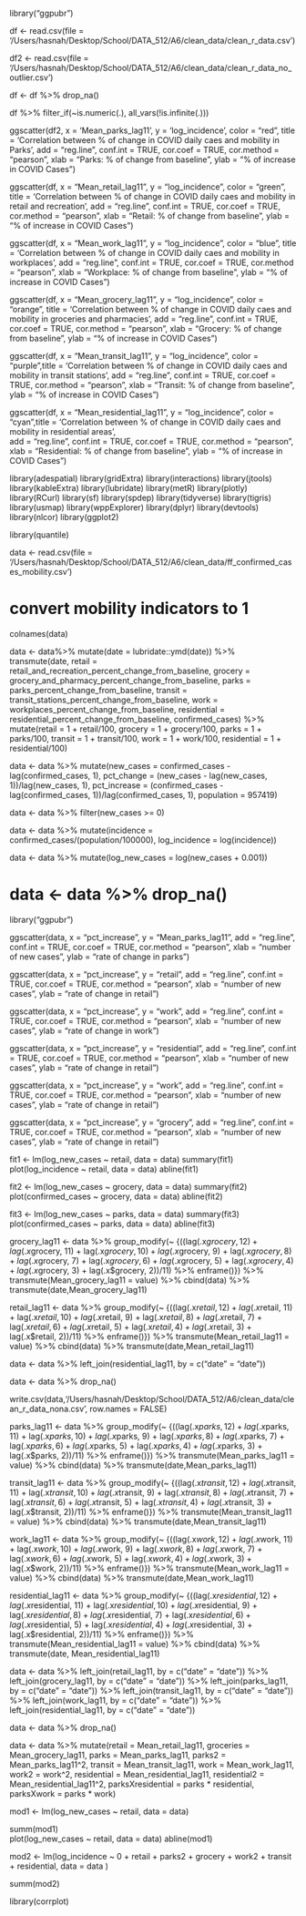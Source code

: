library("ggpubr")

df <- read.csv(file = '/Users/hasnah/Desktop/School/DATA_512/A6/clean_data/clean_r_data.csv')

df2 <- read.csv(file = '/Users/hasnah/Desktop/School/DATA_512/A6/clean_data/clean_r_data_no_outlier.csv')

df <- df %>% drop_na()

df %>% 
  filter_if(~is.numeric(.), all_vars(!is.infinite(.)))


ggscatter(df2, x =  'Mean_parks_lag11', y = 'log_incidence', color = "red", title = 'Correlation between % of change in COVID daily caes and mobility in Parks',
          add = "reg.line", conf.int = TRUE, 
          cor.coef = TRUE, cor.method = "pearson",
          xlab = "Parks: % of change from baseline", ylab = "% of increase in COVID Cases")
          
          
ggscatter(df, x = "Mean_retail_lag11",  y = "log_incidence", color = "green", title = 'Correlation between % of change in COVID daily caes and mobility in retail and recreation',
          add = "reg.line", conf.int = TRUE, 
          cor.coef = TRUE, cor.method = "pearson",
          xlab = "Retail: % of change from baseline", ylab = "% of increase in COVID Cases")
          
          
ggscatter(df, x = "Mean_work_lag11", y = "log_incidence", color = "blue", title = 'Correlation between % of change in COVID daily caes and mobility in workplaces',
          add = "reg.line", conf.int = TRUE, 
          cor.coef = TRUE, cor.method = "pearson",
          xlab = "Workplace: % of change from baseline", ylab = "% of increase in COVID Cases")        
          


ggscatter(df, x = "Mean_grocery_lag11", y = "log_incidence", color = "orange", title = 'Correlation between % of change in COVID daily caes and mobility in groceries and pharmacies',
          add = "reg.line", conf.int = TRUE, 
          cor.coef = TRUE, cor.method = "pearson",
          xlab = "Grocery: % of change from baseline", ylab = "% of increase in COVID Cases")
          
          
          
ggscatter(df, x = "Mean_transit_lag11", y = "log_incidence", color = "purple",title = 'Correlation between % of change in COVID daily caes and mobility in transit stations', 
          add = "reg.line", conf.int = TRUE, 
          cor.coef = TRUE, cor.method = "pearson",
          xlab = "Transit: % of change from baseline", ylab = "% of increase in COVID Cases")
           


ggscatter(df, x = "Mean_residential_lag11", y = "log_incidence", color = "cyan",title = 'Correlation between % of change in COVID daily caes and mobility in residential areas',  
          add = "reg.line", conf.int = TRUE, 
          cor.coef = TRUE, cor.method = "pearson",
          xlab = "Residential: % of change from baseline", ylab = "% of increase in COVID Cases")



####################################################
library(adespatial)
library(gridExtra)
library(interactions)
library(jtools)
library(kableExtra)
library(lubridate)
library(metR)
library(plotly)
library(RCurl)
library(sf)
library(spdep)
library(tidyverse)
library(tigris)
library(usmap)
library(wppExplorer)
library(dplyr)
library(devtools) 
library(nlcor)
library(ggplot2)

library(quantile)

data <- read.csv(file = '/Users/hasnah/Desktop/School/DATA_512/A6/clean_data/ff_confirmed_cases_mobility.csv')



# convert mobility indicators to 1
colnames(data)
  
data <- data%>%
  mutate(date = lubridate::ymd(date)) %>% 
  transmute(date,
          retail = retail_and_recreation_percent_change_from_baseline, 
          grocery = grocery_and_pharmacy_percent_change_from_baseline, 
          parks = parks_percent_change_from_baseline,
          transit = transit_stations_percent_change_from_baseline, 
          work = workplaces_percent_change_from_baseline,
          residential = residential_percent_change_from_baseline, 
          confirmed_cases)  %>%
  mutate(retail = 1 + retail/100,
         grocery = 1 + grocery/100,
         parks = 1 + parks/100,
         transit = 1 + transit/100,
         work = 1 + work/100,
         residential = 1 + residential/100)
          





data <- data %>% 
        mutate(new_cases = confirmed_cases - lag(confirmed_cases, 1),
         pct_change = (new_cases - lag(new_cases, 1))/lag(new_cases, 1),
         pct_increase = (confirmed_cases - lag(confirmed_cases, 1))/lag(confirmed_cases, 1), 
         population = 957419)

data <- data %>% filter(new_cases >= 0)


data <- data %>%
  mutate(incidence = confirmed_cases/(population/100000),
         log_incidence = log(incidence))


data <- data %>% mutate(log_new_cases = log(new_cases + 0.001))

# data <- data %>% drop_na()

library("ggpubr")

ggscatter(data, x = "pct_increase", y = "Mean_parks_lag11", 
          add = "reg.line", conf.int = TRUE, 
          cor.coef = TRUE, cor.method = "pearson",
          xlab = "number of new cases", ylab = "rate of change in parks")
          
          
ggscatter(data, x = "pct_increase", y = "retail", 
          add = "reg.line", conf.int = TRUE, 
          cor.coef = TRUE, cor.method = "pearson",
          xlab = "number of new cases", ylab = "rate of change in retail")
          
          
ggscatter(data, x = "pct_increase", y = "work", 
          add = "reg.line", conf.int = TRUE, 
          cor.coef = TRUE, cor.method = "pearson",
          xlab = "number of new cases", ylab = "rate of change in work")        
          


ggscatter(data, x = "pct_increase", y = "residential", 
          add = "reg.line", conf.int = TRUE, 
          cor.coef = TRUE, cor.method = "pearson",
          xlab = "number of new cases", ylab = "rate of change in retail")
          
          
          
ggscatter(data, x = "pct_increase", y = "work", 
          add = "reg.line", conf.int = TRUE, 
          cor.coef = TRUE, cor.method = "pearson",
          xlab = "number of new cases", ylab = "rate of change in retail")
           


ggscatter(data, x = "pct_increase", y = "grocery", 
          add = "reg.line", conf.int = TRUE, 
          cor.coef = TRUE, cor.method = "pearson",
          xlab = "number of new cases", ylab = "rate of change in retail")







fit1 <- lm(log_new_cases ~ retail, data = data)
summary(fit1)
plot(log_incidence ~ retail, data = data)
abline(fit1)


fit2 <- lm(log_new_cases ~ grocery, data = data)
summary(fit2)
plot(confirmed_cases ~ grocery, data = data)
abline(fit2)


fit3 <- lm(log_new_cases ~ parks, data = data)
summary(fit3)
plot(confirmed_cases ~ parks, data = data)
abline(fit3)




grocery_lag11 <- data %>% 
  group_modify(~ {((lag(.x$grocery, 12) + 
                      lag(.x$grocery, 11) + 
                      lag(.x$grocery, 10) + 
                      lag(.x$grocery, 9) + 
                      lag(.x$grocery, 8) + 
                      lag(.x$grocery, 7) + 
                      lag(.x$grocery, 6) + 
                      lag(.x$grocery, 5) + 
                      lag(.x$grocery, 4) + 
                      lag(.x$grocery, 3) + 
                      lag(.x$grocery, 2))/11) %>%
      enframe()}) %>%
  transmute(Mean_grocery_lag11 = value)  %>%
  cbind(data) %>%
  transmute(date,Mean_grocery_lag11)


retail_lag11 <- data %>% 
  group_modify(~ {((lag(.x$retail, 12) + 
                      lag(.x$retail, 11) + 
                      lag(.x$retail, 10) + 
                      lag(.x$retail, 9) + 
                      lag(.x$retail, 8) + 
                      lag(.x$retail, 7) + 
                      lag(.x$retail, 6) + 
                      lag(.x$retail, 5) + 
                      lag(.x$retail, 4) + 
                      lag(.x$retail, 3) + 
                      lag(.x$retail, 2))/11) %>%
      enframe()}) %>%
  transmute(Mean_retail_lag11 = value)  %>%
  cbind(data) %>%
  transmute(date,Mean_retail_lag11)
  
  
data <- data %>% left_join(residential_lag11, by = c("date" = "date"))

data <- data %>% drop_na()

write.csv(data,'/Users/hasnah/Desktop/School/DATA_512/A6/clean_data/clean_r_data_nona.csv', row.names = FALSE)



parks_lag11 <- data %>% 
  group_modify(~ {((lag(.x$parks, 12) + 
                      lag(.x$parks, 11) + 
                      lag(.x$parks, 10) + 
                      lag(.x$parks, 9) + 
                      lag(.x$parks, 8) + 
                      lag(.x$parks, 7) + 
                      lag(.x$parks, 6) + 
                      lag(.x$parks, 5) + 
                      lag(.x$parks, 4) + 
                      lag(.x$parks, 3) + 
                      lag(.x$parks, 2))/11) %>%
      enframe()}) %>%
  transmute(Mean_parks_lag11 = value)  %>%
  cbind(data) %>%
  transmute(date,Mean_parks_lag11)



transit_lag11 <- data %>% 
  group_modify(~ {((lag(.x$transit, 12) + 
                      lag(.x$transit, 11) + 
                      lag(.x$transit, 10) + 
                      lag(.x$transit, 9) + 
                      lag(.x$transit, 8) + 
                      lag(.x$transit, 7) + 
                      lag(.x$transit, 6) + 
                      lag(.x$transit, 5) + 
                      lag(.x$transit, 4) + 
                      lag(.x$transit, 3) + 
                      lag(.x$transit, 2))/11) %>%
      enframe()}) %>%
  transmute(Mean_transit_lag11 = value)  %>%
  cbind(data) %>%
  transmute(date,Mean_transit_lag11)
  

work_lag11 <- data %>% 
  group_modify(~ {((lag(.x$work, 12) + 
                      lag(.x$work, 11) + 
                      lag(.x$work, 10) + 
                      lag(.x$work, 9) + 
                      lag(.x$work, 8) + 
                      lag(.x$work, 7) + 
                      lag(.x$work, 6) + 
                      lag(.x$work, 5) + 
                      lag(.x$work, 4) + 
                      lag(.x$work, 3) + 
                      lag(.x$work, 2))/11) %>%
      enframe()}) %>%
  transmute(Mean_work_lag11 = value)  %>%
  cbind(data) %>%
  transmute(date,Mean_work_lag11)
  
residential_lag11 <- data %>% 
  group_modify(~ {((lag(.x$residential, 12) + 
                      lag(.x$residential, 11) + 
                      lag(.x$residential, 10) + 
                      lag(.x$residential, 9) + 
                      lag(.x$residential, 8) + 
                      lag(.x$residential, 7) + 
                      lag(.x$residential, 6) + 
                      lag(.x$residential, 5) + 
                      lag(.x$residential, 4) + 
                      lag(.x$residential, 3) + 
                      lag(.x$residential, 2))/11) %>%
      enframe()}) %>%
  transmute(Mean_residential_lag11 = value)  %>%
  cbind(data) %>%
  transmute(date, Mean_residential_lag11)


data <- data %>%
  left_join(retail_lag11, by = c("date" = "date")) %>%
  left_join(grocery_lag11, by = c("date" = "date"))  %>%
  left_join(parks_lag11, by = c("date" = "date")) %>%
  left_join(transit_lag11, by = c("date" = "date")) %>%
  left_join(work_lag11, by = c("date" = "date")) %>%
  left_join(residential_lag11, by = c("date" = "date"))













data <- data %>% drop_na()

data <- data %>% 
  mutate(retail = Mean_retail_lag11,
         groceries = Mean_grocery_lag11,
         parks = Mean_parks_lag11,
         parks2 = Mean_parks_lag11^2,
         transit = Mean_transit_lag11,
         work = Mean_work_lag11,
         work2 = work^2,
         residential = Mean_residential_lag11,
         residential2 = Mean_residential_lag11^2,
         parksXresidential = parks * residential,
         parksXwork = parks * work)
         
         
mod1 <- lm(log_new_cases ~ retail, data = data)


summ(mod1)         
plot(log_new_cases ~ retail, data = data)
abline(mod1)       
       
       
       
       
         
mod2 <- lm(log_incidence ~  0 +
             retail + 
             parks2 + 
             grocery +
             work2 +
             transit + 
             residential, 
           data = data
)


summ(mod2)         
         
library(corrplot)
        
         
         
         
         





